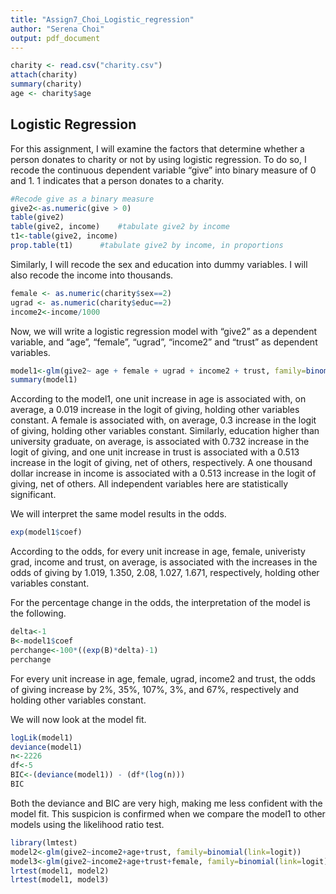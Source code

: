 ```yaml
---
title: "Assign7_Choi_Logistic_regression"
author: "Serena Choi"
output: pdf_document
---
```


```r
charity <- read.csv("charity.csv")
attach(charity)
summary(charity)
age <- charity$age
```

## Logistic Regression

For this assignment, I will examine the factors that determine whether a person 
donates to charity or not by using logistic regression. To do so, I recode the
continuous dependent variable "give" into binary measure of 0 and 1. 1 indicates
that a person donates to a charity. 

```r
#Recode give as a binary measure
give2<-as.numeric(give > 0)
table(give2)		
table(give2, income)	#tabulate give2 by income
t1<-table(give2, income)
prop.table(t1)		#tabulate give2 by income, in proportions
```

Similarly, I will recode the sex and education into dummy variables. 
I will also recode the income into thousands. 
```r
female <- as.numeric(charity$sex==2)
ugrad <- as.numeric(charity$educ==2)
income2<-income/1000
```

Now, we will write a logistic regression model with "give2" as a dependent variable, and "age", "female", "ugrad", "income2" and "trust" as dependent variables. 

```r
model1<-glm(give2~ age + female + ugrad + income2 + trust, family=binomial(link=logit))
summary(model1)
```

According to the model1, one unit increase in age is associated with, on average, a 0.019 increase in the logit of giving, holding other variables constant. A female is associated with, on average, 0.3 increase in the logit of giving, holding other variables constant. Similarly, education higher than university graduate, on average, is associated with 0.732 increase in the logit of giving, and one unit increase in trust is associated with a 0.513 increase in the logit of giving, net of others, respectively. A one thousand dollar increase in income is associated with a 0.513 increase in the logit of giving, net of others. All independent variables here are statistically significant.  


We will interpret the same model results in the odds. 
```r
exp(model1$coef)
```
According to the odds, for every unit increase in age, female, univeristy grad, income and trust, on average, is associated with the increases in the odds of giving by 1.019, 1.350, 2.08, 1.027, 1.671, respectively, holding other variables constant. 

For the percentage change in the odds, the interpretation of the model is the following. 
```r
delta<-1	
B<-model1$coef	
perchange<-100*((exp(B)*delta)-1)
perchange
```
For every unit increase in age, female, ugrad, income2 and trust, the odds of giving increase by 2%, 35%, 107%, 3%, and 67%, respectively and holding other variables constant. 

We will now look at the model fit. 
```r
logLik(model1) 	
deviance(model1) 
n<-2226 
df<-5
BIC<-(deviance(model1)) - (df*(log(n)))
BIC
```
Both the deviance and BIC are very high, making me less confident with the model fit. This suspicion is confirmed when we compare the model1 to other models using the likelihood ratio test. 

```r
library(lmtest)
model2<-glm(give2~income2+age+trust, family=binomial(link=logit))
model3<-glm(give2~income2+age+trust+female, family=binomial(link=logit))
lrtest(model1, model2)
lrtest(model1, model3)
```

